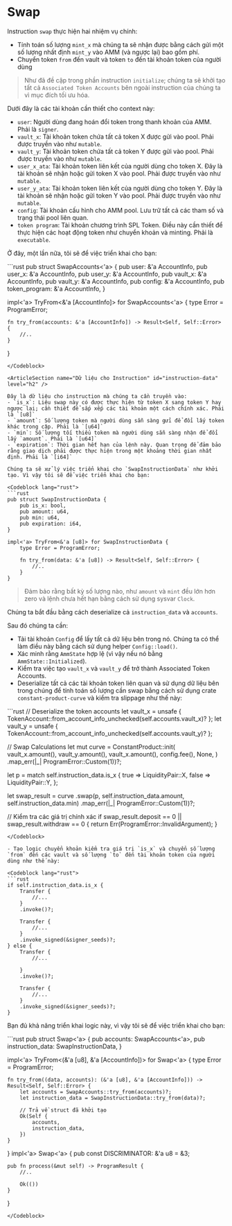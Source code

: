 # Swap

Instruction `swap` thực hiện hai nhiệm vụ chính:
- Tính toán số lượng `mint_x` mà chúng ta sẽ nhận được bằng cách gửi một số lượng nhất định `mint_y` vào AMM (và ngược lại) bao gồm phí.
- Chuyển token `from` đến vault và token `to` đến tài khoản token của người dùng

> Như đã đề cập trong phần instruction `initialize`; chúng ta sẽ khởi tạo tất cả `Associated Token Accounts` bên ngoài instruction của chúng ta vì mục đích tối ưu hóa.

<ArticleSection name="Các tài khoản cần thiết" id="required-accounts" level="h2" />

Dưới đây là các tài khoản cần thiết cho context này:
- `user`: Người dùng đang hoán đổi token trong thanh khoản của AMM. Phải là `signer`.
- `vault_x`: Tài khoản token chứa tất cả token X được gửi vào pool. Phải được truyền vào như `mutable`.
- `vault_y`: Tài khoản token chứa tất cả token Y được gửi vào pool. Phải được truyền vào như `mutable`.
- `user_x_ata`: Tài khoản token liên kết của người dùng cho token X. Đây là tài khoản sẽ nhận hoặc gửi token X vào pool. Phải được truyền vào như `mutable`.
- `user_y_ata`: Tài khoản token liên kết của người dùng cho token Y. Đây là tài khoản sẽ nhận hoặc gửi token Y vào pool. Phải được truyền vào như `mutable`.
- `config`: Tài khoản cấu hình cho AMM pool. Lưu trữ tất cả các tham số và trạng thái pool liên quan.
- `token program`: Tài khoản chương trình SPL Token. Điều này cần thiết để thực hiện các hoạt động token như chuyển khoản và minting. Phải là `executable`.

Ở đây, một lần nữa, tôi sẽ để việc triển khai cho bạn:

<Codeblock lang="rust">
```rust
pub struct SwapAccounts<'a> {
    pub user: &'a AccountInfo,
    pub user_x: &'a AccountInfo,
    pub user_y: &'a AccountInfo,
    pub vault_x: &'a AccountInfo,
    pub vault_y: &'a AccountInfo,
    pub config: &'a AccountInfo,
    pub token_program: &'a AccountInfo,
}

impl<'a> TryFrom<&'a [AccountInfo]> for SwapAccounts<'a> {
    type Error = ProgramError;

    fn try_from(accounts: &'a [AccountInfo]) -> Result<Self, Self::Error> {
        //.. 
    }
}
```
</Codeblock>

<ArticleSection name="Dữ liệu cho Instruction" id="instruction-data" level="h2" />

Đây là dữ liệu cho instruction mà chúng ta cần truyền vào:
- `is_x`: Liệu swap này có được thực hiện từ token X sang token Y hay ngược lại; cần thiết để sắp xếp các tài khoản một cách chính xác. Phải là `[u8]`
- `amount`: Số lượng token mà người dùng sẵn sàng gửi để đổi lấy token khác trong cặp. Phải là `[u64]`
- `min`: Số lượng tối thiểu token mà người dùng sẵn sàng nhận để đổi lấy `amount`. Phải là `[u64]`
- `expiration`: Thời gian hết hạn của lệnh này. Quan trọng để đảm bảo rằng giao dịch phải được thực hiện trong một khoảng thời gian nhất định. Phải là `[i64]`

Chúng ta sẽ xử lý việc triển khai cho `SwapInstructionData` như khởi tạo. Vì vậy tôi sẽ để việc triển khai cho bạn:

<Codeblock lang="rust">
```rust
pub struct SwapInstructionData {
    pub is_x: bool,
    pub amount: u64,
    pub min: u64,
    pub expiration: i64,
}

impl<'a> TryFrom<&'a [u8]> for SwapInstructionData {
    type Error = ProgramError;

    fn try_from(data: &'a [u8]) -> Result<Self, Self::Error> {
        //..
    }
}
```
</Codeblock>

> Đảm bảo rằng bất kỳ số lượng nào, như `amount` và `mint` đều lớn hơn zero và lệnh chưa hết hạn bằng cách sử dụng sysvar `Clock`.

<ArticleSection name="Instruction Logic" id="instruction-logic" level="h2" />

Chúng ta bắt đầu bằng cách deserialize cả `instruction_data` và `accounts`.

Sau đó chúng ta cần:
- Tải tài khoản `Config` để lấy tất cả dữ liệu bên trong nó. Chúng ta có thể làm điều này bằng cách sử dụng helper `Config::load()`.
- Xác minh rằng `AmmState` hợp lệ (vì vậy nếu nó bằng `AmmState::Initialized`).
- Kiểm tra việc tạo `vault_x` và `vault_y` để trở thành Associated Token Accounts.
- Deserialize tất cả các tài khoản token liên quan và sử dụng dữ liệu bên trong chúng để tính toán số lượng cần swap bằng cách sử dụng crate `constant-product-curve` và kiểm tra slippage như thế này:
<Codeblock lang="rust">
```rust
// Deserialize the token accounts
let vault_x = unsafe { TokenAccount::from_account_info_unchecked(self.accounts.vault_x)? };
let vault_y = unsafe { TokenAccount::from_account_info_unchecked(self.accounts.vault_y)? };

// Swap Calculations
let mut curve = ConstantProduct::init(
    vault_x.amount(),
    vault_y.amount(),
    vault_x.amount(),
    config.fee(),
    None,
)
.map_err(|_| ProgramError::Custom(1))?;

let p = match self.instruction_data.is_x {
    true => LiquidityPair::X,
    false => LiquidityPair::Y,
};

let swap_result = curve
    .swap(p, self.instruction_data.amount, self.instruction_data.min)
    .map_err(|_| ProgramError::Custom(1))?;

// Kiểm tra các giá trị chính xác
if swap_result.deposit == 0 || swap_result.withdraw == 0 {
    return Err(ProgramError::InvalidArgument);
}
```
</Codeblock>

- Tạo logic chuyển khoản kiểm tra giá trị `is_x` và chuyển số lượng `from` đến các vault và số lượng `to` đến tài khoản token của người dùng như thế này:

<Codeblock lang="rust">
```rust
if self.instruction_data.is_x {
    Transfer {
        //...
    }
    .invoke()?;

    Transfer {
        //...
    }
    .invoke_signed(&signer_seeds)?;
} else {
    Transfer {
        //...

    }
    .invoke()?;

    Transfer {
        //...
    }
    .invoke_signed(&signer_seeds)?;
}
```
</Codeblock>

Bạn đủ khả năng triển khai logic này, vì vậy tôi sẽ để việc triển khai cho bạn:

<Codeblock lang="rust">
```rust
pub struct Swap<'a> {
    pub accounts: SwapAccounts<'a>,
    pub instruction_data: SwapInstructionData,
}

impl<'a> TryFrom<(&'a [u8], &'a [AccountInfo])> for Swap<'a> {
    type Error = ProgramError;

    fn try_from((data, accounts): (&'a [u8], &'a [AccountInfo])) -> Result<Self, Self::Error> {
        let accounts = SwapAccounts::try_from(accounts)?;
        let instruction_data = SwapInstructionData::try_from(data)?;

        // Trả về struct đã khởi tạo
        Ok(Self {
            accounts,
            instruction_data,
        })
    }
}
impl<'a> Swap<'a> {
    pub const DISCRIMINATOR: &'a u8 = &3;

    pub fn process(&mut self) -> ProgramResult {
        //..
        
        Ok(())
    }
}
```
</Codeblock>